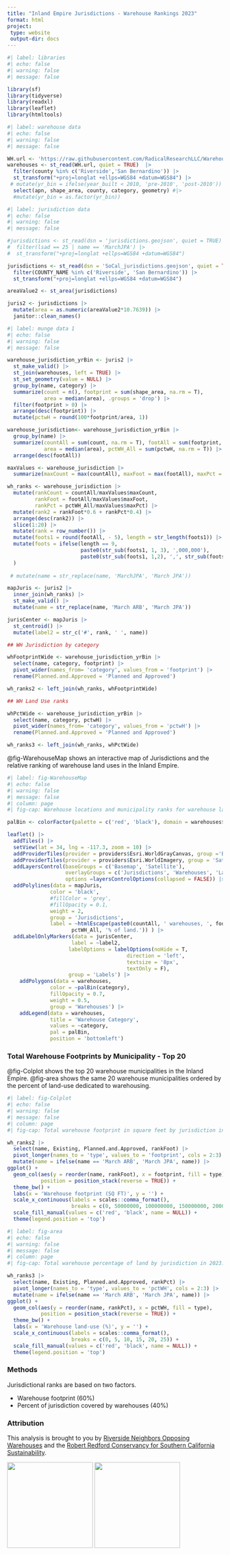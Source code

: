 ```yaml
---
title: "Inland Empire Jurisdictions - Warehouse Rankings 2023"
format: html
project: 
 type: website
 output-dir: docs
---
```


```r
#| label: libraries
#| echo: false
#| warning: false
#| message: false

library(sf)
library(tidyverse)
library(readxl)
library(leaflet)
library(htmltools)
```

```r
#| label: warehouse data
#| echo: false
#| warning: false
#| message: false

WH.url <- 'https://raw.githubusercontent.com/RadicalResearchLLC/WarehouseMap/main/WarehouseCITY/geoJSON/comboFinal.geojson'
warehouses <- st_read(WH.url, quiet = TRUE)  |>  
  filter(county %in% c('Riverside','San Bernardino')) |> 
  st_transform("+proj=longlat +ellps=WGS84 +datum=WGS84") |> 
 # mutate(yr_bin = ifelse(year_built < 2010, 'pre-2010', 'post-2010')) |> 
  select(apn, shape_area, county, category, geometry) #|> 
  #mutate(yr_bin = as.factor(yr_bin))

```

```r
#| label: jurisdiction data
#| echo: false
#| warning: false
#| message: false

#jurisdictions <- st_read(dsn = 'jurisdictions.geojson', quiet = TRUE) |> 
#  filter(lsad == 25 | name == 'MarchJPA') |> 
#  st_transform("+proj=longlat +ellps=WGS84 +datum=WGS84")

jurisdictions <- st_read(dsn = 'SoCal_jurisdictions.geojson', quiet = TRUE) |> 
  filter(COUNTY_NAME %in% c('Riverside', 'San Bernardino')) |> 
  st_transform("+proj=longlat +ellps=WGS84 +datum=WGS84")

areaValue2 <- st_area(jurisdictions)

juris2 <- jurisdictions |> 
  mutate(area = as.numeric(areaValue2*10.7639)) |> 
  janitor::clean_names()

```

```r
#| label: munge data 1
#| echo: false
#| warning: false
#| message: false

warehouse_jurisdiction_yrBin <- juris2 |> 
  st_make_valid() |> 
  st_join(warehouses, left = TRUE) |> 
  st_set_geometry(value = NULL) |> 
  group_by(name, category) |> 
  summarize(count = n(), footprint = sum(shape_area, na.rm = T),
            area = median(area), .groups = 'drop') |>
  filter(footprint > 0) |> 
  arrange(desc(footprint)) |> 
  mutate(pctwH = round(100*footprint/area, 1))

warehouse_jurisdiction<- warehouse_jurisdiction_yrBin |> 
  group_by(name) |> 
  summarize(countAll = sum(count, na.rm = T), footAll = sum(footprint, na.rm = T),
            area = median(area), pctWH_All = sum(pctwH, na.rm = T)) |> 
  arrange(desc(footAll)) 

maxValues <- warehouse_jurisdiction |> 
  summarize(maxCount = max(countAll), maxFoot = max(footAll), maxPct = max(pctWH_All))

wh_ranks <- warehouse_jurisdiction |> 
  mutate(rankCount = countAll/maxValues$maxCount,
         rankFoot = footAll/maxValues$maxFoot,
         rankPct = pctWH_All/maxValues$maxPct) |> 
  mutate(rank2 = rankFoot*0.6 + rankPct*0.4) |> 
  arrange(desc(rank2)) |> 
  slice(1:20) |> 
  mutate(rank = row_number()) |> 
  mutate(foots1 = round(footAll, - 5), length = str_length(foots1)) |>
  mutate(foots = ifelse(length == 9,
                        paste0(str_sub(foots1, 1, 3), ',000,000'),
                        paste0(str_sub(foots1, 1,2), ',', str_sub(foots1, 3,3), '00,000'))
  )
  
 # mutate(name = str_replace(name, 'MarchJPA', 'March JPA'))

mapJuris <- juris2 |> 
  inner_join(wh_ranks) |> 
  st_make_valid() |> 
  mutate(name = str_replace(name, 'March ARB', 'March JPA'))

jurisCenter <- mapJuris |> 
  st_centroid() |> 
  mutate(label2 = str_c('#', rank, ' ', name))

## WH Jurisdiction by category

whFootprintWide <- warehouse_jurisdiction_yrBin |> 
  select(name, category, footprint) |> 
  pivot_wider(names_from= 'category', values_from = 'footprint') |> 
  rename(Planned.and.Approved = 'Planned and Approved')

wh_ranks2 <- left_join(wh_ranks, whFootprintWide) 

## WH Land Use ranks 

whPctWide <- warehouse_jurisdiction_yrBin |> 
  select(name, category, pctwH) |> 
  pivot_wider(names_from= 'category', values_from = 'pctwH') |> 
  rename(Planned.and.Approved = 'Planned and Approved')

wh_ranks3 <- left_join(wh_ranks, whPctWide) 


```

@fig-WarehouseMap shows an interactive map of Jurisdictions and the relative ranking of warehouse land uses in the Inland Empire.  

```r
#| label: fig-WarehouseMap
#| echo: false
#| warning: false
#| message: false
#| column: page
#| fig-cap: Warehouse locations and municipality ranks for warehouse land-use in the Inland Empire

palBin <- colorFactor(palette = c('red', 'black'), domain = warehouses$category)

leaflet() |> 
  addTiles() |> 
  setView(lat = 34, lng = -117.3, zoom = 10) |> 
  addProviderTiles(provider = providers$Esri.WorldGrayCanvas, group ='Basemap') |>
  addProviderTiles(provider = providers$Esri.WorldImagery, group = 'Satellite') |> 
  addLayersControl(baseGroups = c('Basemap', 'Satellite'),
                   overlayGroups = c('Jurisdictions', 'Warehouses', 'Labels'),
                   options =layersControlOptions(collapsed = FALSE)) |> 
  addPolylines(data = mapJuris, 
              color = 'black',
              #fillColor = 'grey',
              #fillOpacity = 0.1,
              weight = 2,
              group = 'Jurisdictions',
              label = ~htmlEscape(paste0(countAll, ' warehouses, ', foots, ' square feet, and ',
                     pctWH_All, '% of land.')) ) |> 
  addLabelOnlyMarkers(data = jurisCenter,
                     label = ~label2,
                    labelOptions = labelOptions(noHide = T, 
                                       direction = 'left',
                                       textsize = '8px',
                                       textOnly = F),
                    group = 'Labels') |> 
    addPolygons(data = warehouses,
              color = ~palBin(category),
              fillOpacity = 0.7,
              weight = 0.5,
              group = 'Warehouses') |>
    addLegend(data = warehouses,
              title = 'Warehouse Category',
              values = ~category,
              pal = palBin,
              position = 'bottomleft')

```

### Total Warehouse Footprints by Municipality - Top 20

@fig-Colplot shows the top 20 warehouse municipalities in the Inland Empire. @fig-area shows the same 20 warehouse municipalities ordered by the percent of land-use dedicated to warehousing.

```r
#| label: fig-Colplot 
#| echo: false
#| warning: false
#| message: false
#| column: page
#| fig-cap: Total warehouse footprint in square feet by jurisdiction in 2023.  The planned and approved warehouse estimates are based on CEQA environmental documents for warehouse projects not yet built.  

wh_ranks2 |> 
  select(name, Existing, Planned.and.Approved, rankFoot) |> 
  pivot_longer(names_to = 'type', values_to = 'footprint', cols = 2:3) |> 
  mutate(name = ifelse(name == 'March ARB', 'March JPA', name)) |> 
ggplot() +
  geom_col(aes(y = reorder(name, rankFoot), x = footprint, fill = type),
           position = position_stack(reverse = TRUE)) +
  theme_bw() +
  labs(x = 'Warehouse footprint (SQ FT)', y = '') +
  scale_x_continuous(labels = scales::comma_format(),
                     breaks = c(0, 50000000, 100000000, 150000000, 200000000, 250000000)) +
  scale_fill_manual(values = c('red', 'black', name = NULL)) +
  theme(legend.position = 'top')


```

```r
#| label: fig-area 
#| echo: false
#| warning: false
#| message: false
#| column: page
#| fig-cap: Total warehouse percentage of land by jurisdiction in 2023.  The planned and approved warehouse estimates are based on CEQA environmental documents for warehouse projects not yet built.  

wh_ranks3 |> 
  select(name, Existing, Planned.and.Approved, rankPct) |> 
  pivot_longer(names_to = 'type', values_to = 'pctWH', cols = 2:3) |> 
  mutate(name = ifelse(name == 'March ARB', 'March JPA', name)) |> 
ggplot() +
  geom_col(aes(y = reorder(name, rankPct), x = pctWH, fill = type),
           position = position_stack(reverse = TRUE)) +
  theme_bw() +
  labs(x = 'Warehouse land-use (%)', y = '') +
  scale_x_continuous(labels = scales::comma_format(),
                     breaks = c(0, 5, 10, 15, 20, 25)) +
  scale_fill_manual(values = c('red', 'black', name = NULL)) +
  theme(legend.position = 'top')


```


### Methods

Jurisdictional ranks are based on two factors.

-   Warehouse footprint (60%)
-   Percent of jurisdiction covered by warehouses (40%)


### Attribution

This analysis is brought to you by [Riverside Neighbors Opposing Warehouses](https://sites.google.com/view/rivnow/home) and the [Robert Redford Conservancy for Southern California Sustainability](https://www.pitzer.edu/redfordconservancy/).   

![](www/RNOW2.png){width="200"}
![](www/Logo_Redford.jpg){width="200"}


